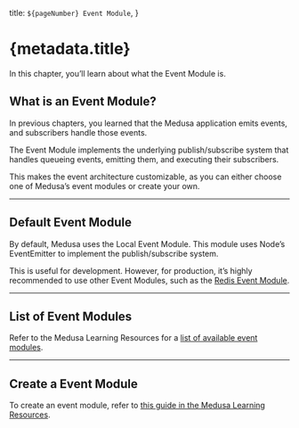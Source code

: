   title: `${pageNumber} Event Module`,
}

# {metadata.title}

In this chapter, you’ll learn about what the Event Module is.

## What is an Event Module?

In previous chapters, you learned that the Medusa application emits events, and subscribers handle those events.

The Event Module implements the underlying publish/subscribe system that handles queueing events, emitting them, and executing their subscribers. 

This makes the event architecture customizable, as you can either choose one of Medusa’s event modules or create your own.

---

## Default Event Module

By default, Medusa uses the Local Event Module. This module uses Node’s EventEmitter to implement the publish/subscribe system.

This is useful for development. However, for production, it’s highly recommended to use other Event Modules, such as the [Redis Event Module](!resources!/architectural-modules/event/redis).

---

## List of Event Modules

Refer to the Medusa Learning Resources for a [list of available event modules](!resources!/architectural-modules/event).

---

## Create a Event Module

To create an event module, refer to [this guide in the Medusa Learning Resources](!resources!/architectural-modules/event/create).
